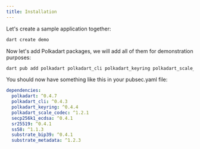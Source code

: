 ```yaml
---
title: Installation
---
```


Let's create a sample application together:

```bash
dart create demo
```

Now let's add Polkadart packages, we will add all of them for demonstration purposes:

```bash
dart pub add polkadart polkadart_cli polkadart_keyring polkadart_scale_codec secp256k1_ecdsa sr25519 ss58 substrate_bip39 substrate_metadata
```

You should now have something like this in your pubsec.yaml file:

```yaml title="pubspec.yaml"
dependencies:
  polkadart: ^0.4.7
  polkadart_cli: ^0.4.3
  polkadart_keyring: ^0.4.4
  polkadart_scale_codec: ^1.2.1
  secp256k1_ecdsa: ^0.4.1
  sr25519: ^0.4.1
  ss58: ^1.1.3
  substrate_bip39: ^0.4.1
  substrate_metadata: ^1.2.3
```
